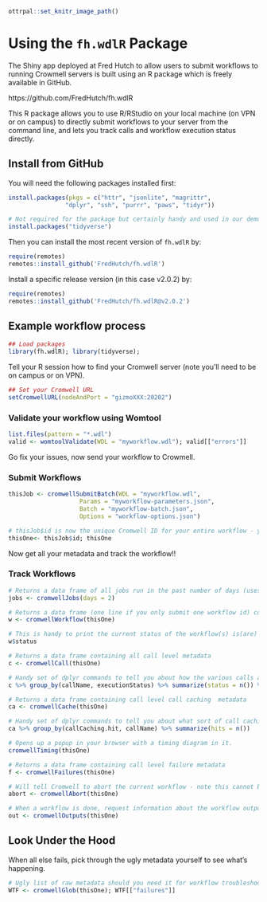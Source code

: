 
```r
ottrpal::set_knitr_image_path()
```
# Using the `fh.wdlR` Package

The Shiny app deployed at Fred Hutch to allow users to submit workflows to running Crowmell servers is built using an R package which is freely available in GitHub.  

https://github.com/FredHutch/fh.wdlR


This R package allows you to use R/RStudio on your local machine (on VPN or on campus) to directly submit workflows to your server from the command line, and lets you track calls and workflow execution status directly.  


## Install from GitHub
You will need the following packages installed first:
```r
install.packages(pkgs = c("httr", "jsonlite", "magrittr",
                "dplyr", "ssh", "purrr", "paws", "tidyr"))

# Not required for the package but certainly handy and used in our demo here:
install.packages("tidyverse")
```

Then you can install the most recent version of `fh.wdlR` by:

```r
require(remotes)
remotes::install_github('FredHutch/fh.wdlR')
```

Install a specific release version (in this case v2.0.2) by:
```r
require(remotes)
remotes::install_github('FredHutch/fh.wdlR@v2.0.2')
```


## Example workflow process

```r
## Load packages
library(fh.wdlR); library(tidyverse);
```


Tell your R session how to find your Cromwell server (note you'll need to be on campus or on VPN).
```r
## Set your Cromwell URL
setCromwellURL(nodeAndPort = "gizmoXXX:20202")
```

### Validate your workflow using Womtool
```r
list.files(pattern = "*.wdl")
valid <- womtoolValidate(WDL = "myworkflow.wdl"); valid[["errors"]]
```

Go fix your issues, now send your workflow to Crowmell.

### Submit Workflows
```r
thisJob <- cromwellSubmitBatch(WDL = "myworkflow.wdl",
                    Params = "myworkflow-parameters.json",
                    Batch = "myworkflow-batch.json",
                    Options = "workflow-options.json")

# thisJob$id is now the unique Cromwell ID for your entire workflow - you can use that to request all sorts of metadata!!!
thisOne<- thisJob$id; thisOne
```
Now get all your metadata and track the workflow!!

### Track Workflows
```r
# Returns a data frame of all jobs run in the past number of days (uses your database)
jobs <- cromwellJobs(days = 2)

# Returns a data frame (one line if you only submit one workflow id) containing workflow level metadata
w <- cromwellWorkflow(thisOne)

# This is handy to print the current status of the workflow(s) is(are)
w$status

# Returns a data frame containing all call level metadata
c <- cromwellCall(thisOne)

# Handy set of dplyr commands to tell you about how the various calls are doing
c %>% group_by(callName, executionStatus) %>% summarize(status = n()) %>% arrange(executionStatus)

# Returns a data frame containing call level call caching  metadata
ca <- cromwellCache(thisOne)

# Handy set of dplyr commands to tell you about what sort of call caching is happening
ca %>% group_by(callCaching.hit, callName) %>% summarize(hits = n())

# Opens up a popup in your browser with a timing diagram in it.
cromwellTiming(thisOne)

# Returns a data frame containing call level failure metadata
f <- cromwellFailures(thisOne)

# Will tell Cromwell to abort the current workflow - note this cannot be undone and it will take a while to stop all the jobs.  
abort <- cromwellAbort(thisOne)

# When a workflow is done, request information about the workflow outputs.
out <- cromwellOutputs(thisOne)
```

## Look Under the Hood

When all else fails, pick through the ugly metadata yourself to see what's happening. 
```r
# Ugly list of raw metadata should you need it for workflow troubleshooting
WTF <- cromwellGlob(thisOne); WTF[["failures"]]
```